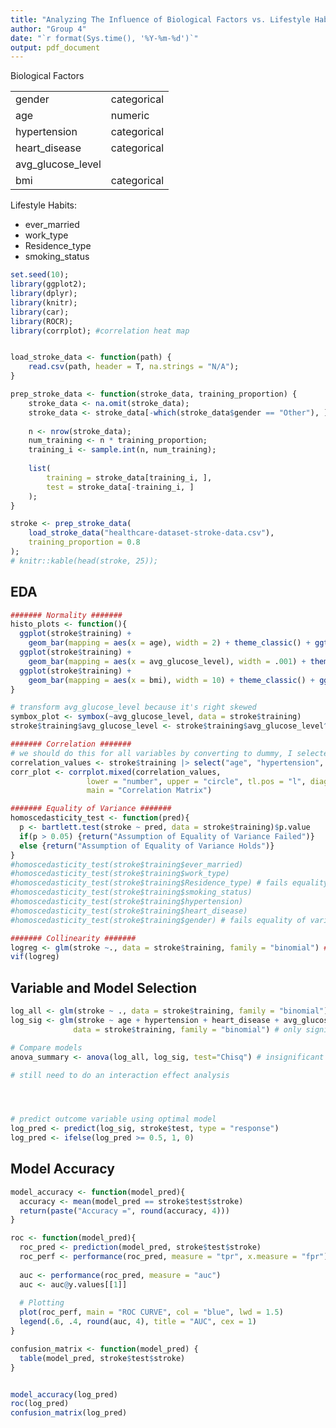 ```yaml
---
title: "Analyzing The Influence of Biological Factors vs. Lifestyle Habits on Stroke Victims"
author: "Group 4"
date: "`r format(Sys.time(), '%Y-%m-%d')`"
output: pdf_document
---
```


Biological Factors

| | |
| --- | --- |
| gender | categorical |
| age | numeric |
| hypertension | categorical |
| heart_disease | categorical |
| avg_glucose_level |
| bmi | categorical |


Lifestyle Habits:

- ever_married
- work_type
- Residence_type
- smoking_status 

```r
set.seed(10);
library(ggplot2);
library(dplyr);
library(knitr);
library(car);
library(ROCR);
library(corrplot); #correlation heat map


load_stroke_data <- function(path) {
    read.csv(path, header = T, na.strings = "N/A");
}

prep_stroke_data <- function(stroke_data, training_proportion) {
    stroke_data <- na.omit(stroke_data);
    stroke_data <- stroke_data[-which(stroke_data$gender == "Other"), ] #removes row with gender = 'other'
    
    n <- nrow(stroke_data);
    num_training <- n * training_proportion;
    training_i <- sample.int(n, num_training);
    
    list(
        training = stroke_data[training_i, ],
        test = stroke_data[-training_i, ]
    );
}

stroke <- prep_stroke_data(
    load_stroke_data("healthcare-dataset-stroke-data.csv"),
    training_proportion = 0.8
);
# knitr::kable(head(stroke, 25));
```


## EDA
```r
####### Normality #######
histo_plots <- function(){
  ggplot(stroke$training) +
    geom_bar(mapping = aes(x = age), width = 2) + theme_classic() + ggtitle("Age")
  ggplot(stroke$training) +
    geom_bar(mapping = aes(x = avg_glucose_level), width = .001) + theme_classic() + ggtitle("Glucose Level")
  ggplot(stroke$training) +
    geom_bar(mapping = aes(x = bmi), width = 10) + theme_classic() + ggtitle("BMI")
}

# transform avg_glucose_level because it's right skewed
symbox_plot <- symbox(~avg_glucose_level, data = stroke$training)
stroke$training$avg_glucose_level <- stroke$training$avg_glucose_level^(-1)

####### Correlation #######
# we should do this for all variables by converting to dummy, I selected only numeric ones for now
correlation_values <- stroke$training |> select("age", "hypertension", "heart_disease", "avg_glucose_level", "bmi") |> cor() 
corr_plot <- corrplot.mixed(correlation_values,
                 lower = "number", upper = "circle", tl.pos = "l", diag = "l",
                 main = "Correlation Matrix")

####### Equality of Variance #######
homoscedasticity_test <- function(pred){
  p <- bartlett.test(stroke ~ pred, data = stroke$training)$p.value
  if(p > 0.05) {return("Assumption of Equality of Variance Failed")}
  else {return("Assumption of Equality of Variance Holds")}
}
#homoscedasticity_test(stroke$training$ever_married)
#homoscedasticity_test(stroke$training$work_type)
#homoscedasticity_test(stroke$training$Residence_type) # fails equality of variance
#homoscedasticity_test(stroke$training$smoking_status)
#homoscedasticity_test(stroke$training$hypertension)
#homoscedasticity_test(stroke$training$heart_disease)
#homoscedasticity_test(stroke$training$gender) # fails equality of variance

####### Collinearity #######
logreg <- glm(stroke ~., data = stroke$training, family = "binomial") ## log reg model
vif(logreg)
```

## Variable and Model Selection
```r
log_all <- glm(stroke ~ ., data = stroke$training, family = "binomial")
log_sig <- glm(stroke ~ age + hypertension + heart_disease + avg_glucose_level + smoking_status, 
              data = stroke$training, family = "binomial") # only significant variables

# Compare models
anova_summary <- anova(log_all, log_sig, test="Chisq") # insignificant p-val so we use simpler model

# still need to do an interaction effect analysis




# predict outcome variable using optimal model
log_pred <- predict(log_sig, stroke$test, type = "response")
log_pred <- ifelse(log_pred >= 0.5, 1, 0)
```


## Model Accuracy
```r
model_accuracy <- function(model_pred){
  accuracy <- mean(model_pred == stroke$test$stroke)
  return(paste("Accuracy =", round(accuracy, 4)))
}

roc <- function(model_pred){
  roc_pred <- prediction(model_pred, stroke$test$stroke)
  roc_perf <- performance(roc_pred, measure = "tpr", x.measure = "fpr")
  
  auc <- performance(roc_pred, measure = "auc")
  auc <- auc@y.values[[1]]
   
  # Plotting
  plot(roc_perf, main = "ROC CURVE", col = "blue", lwd = 1.5)
  legend(.6, .4, round(auc, 4), title = "AUC", cex = 1)
}

confusion_matrix <- function(model_pred) {
  table(model_pred, stroke$test$stroke)
}


model_accuracy(log_pred)
roc(log_pred)
confusion_matrix(log_pred)
```




